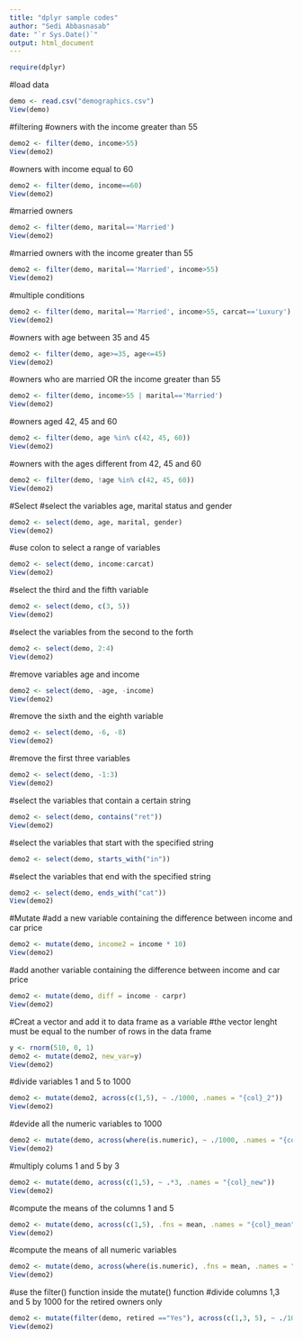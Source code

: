 ```yaml
---
title: "dplyr sample codes"
author: "Sedi Abbasnasab"
date: "`r Sys.Date()`"
output: html_document
---
```


```r
require(dplyr)
```
#load data
```r
demo <- read.csv("demographics.csv")
View(demo)
```
#filtering
#owners with the income greater than 55
```r
demo2 <- filter(demo, income>55)
View(demo2)
```
#owners with income equal to 60
```r
demo2 <- filter(demo, income==60)
View(demo2)
```
#married owners
```r
demo2 <- filter(demo, marital=='Married')
View(demo2)
```
#married owners with the income greater than 55
```r
demo2 <- filter(demo, marital=='Married', income>55)
View(demo2)
```
#multiple conditions
```r
demo2 <- filter(demo, marital=='Married', income>55, carcat=='Luxury')
View(demo2)
```
#owners with age between 35 and 45
```r
demo2 <- filter(demo, age>=35, age<=45)
View(demo2)
```
#owners who are married OR the income greater than 55
```r
demo2 <- filter(demo, income>55 | marital=='Married')
View(demo2)
```
#owners aged 42, 45 and 60
```r
demo2 <- filter(demo, age %in% c(42, 45, 60))
View(demo2)
```
#owners with the ages different from 42, 45 and 60
```r
demo2 <- filter(demo, !age %in% c(42, 45, 60))
View(demo2)
```

#Select
#select the variables age, marital status and gender
```r
demo2 <- select(demo, age, marital, gender)
View(demo2)
```
#use colon to select a range of variables
```r
demo2 <- select(demo, income:carcat)
View(demo2)
```
#select the third and the fifth variable
```r
demo2 <- select(demo, c(3, 5))
View(demo2)
```
#select the variables from the second to the forth
```r
demo2 <- select(demo, 2:4)
View(demo2)
```
#remove variables age and income
```r
demo2 <- select(demo, -age, -income)
View(demo2)
```
#remove the sixth and the eighth variable
```r
demo2 <- select(demo, -6, -8)
View(demo2)
```
#remove the first three variables
```r
demo2 <- select(demo, -1:3)
View(demo2)
```
#select the variables that contain a certain string
```r
demo2 <- select(demo, contains("ret"))
View(demo2)
```
#select the variables that start with the specified string
```r
demo2 <- select(demo, starts_with("in"))
```
#select the variables that end with the specified string
```r
demo2 <- select(demo, ends_with("cat"))
View(demo2)
```

#Mutate
#add a new variable containing the difference between income and car price
```r
demo2 <- mutate(demo, income2 = income * 10)
View(demo2)
```
#add another variable containing the difference between income and car price
```r
demo2 <- mutate(demo, diff = income - carpr)
View(demo2)
```
#Creat a vector and add it to data frame as a variable
#the vector lenght must be equal to the number of rows in the data frame
```r
y <- rnorm(510, 0, 1)
demo2 <- mutate(demo2, new_var=y)
View(demo2)
```
#divide variables 1 and 5 to 1000
```r
demo2 <- mutate(demo2, across(c(1,5), ~ ./1000, .names = "{col}_2"))
View(demo2)
```
#devide all the numeric variables to 1000
```r
demo2 <- mutate(demo, across(where(is.numeric), ~ ./1000, .names = "{col}_2"))
View(demo2)
```
#multiply colums 1 and 5 by 3
```r
demo2 <- mutate(demo, across(c(1,5), ~ .*3, .names = "{col}_new"))
View(demo2)
```
#compute the means of the columns 1 and 5
```r
demo2 <- mutate(demo, across(c(1,5), .fns = mean, .names = "{col}_mean"))
View(demo2)
```
#compute the means of all numeric variables
```r
demo2 <- mutate(demo, across(where(is.numeric), .fns = mean, .names = "{col}_mean"))
View(demo2)
```
#use the filter() function inside the mutate() function
#divide columns 1,3 and 5 by 1000 for the retired owners only
```r
demo2 <- mutate(filter(demo, retired =="Yes"), across(c(1,3, 5), ~ ./1000, .names = "{col}_2"))
View(demo2)
```